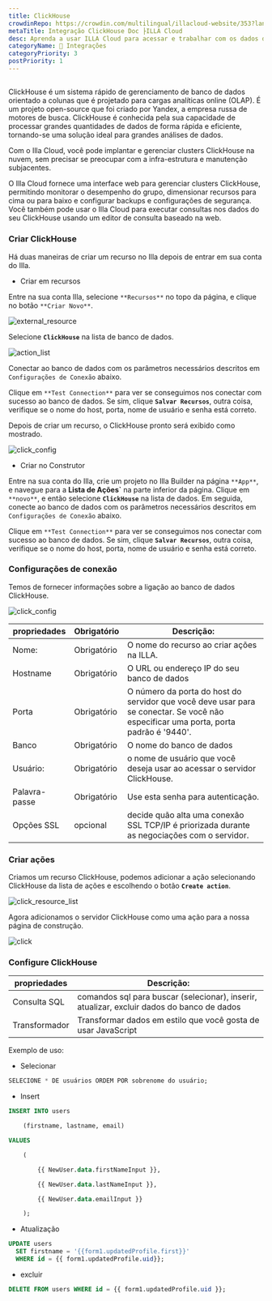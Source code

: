```yaml
---
title: ClickHouse
crowdinRepo: https://crowdin.com/multilingual/illacloud-website/353?languages=pt&filter=basic&value=0
metaTitle: Integração ClickHouse Doc ├ILLA Cloud
desc: Aprenda a usar ILLA Cloud para acessar e trabalhar com os dados do ClickHouse.
categoryName: 🔨 Integrações
categoryPriority: 3
postPriority: 1
---
```


## <h2 hidden>O que é ClickHouse?</h2>

ClickHouse é um sistema rápido de gerenciamento de banco de dados orientado a colunas que é projetado para cargas analíticas online (OLAP). É um projeto open-source que foi criado por Yandex, a empresa russa de motores de busca. ClickHouse é conhecida pela sua capacidade de processar grandes quantidades de dados de forma rápida e eficiente, tornando-se uma solução ideal para grandes análises de dados.

Com o Illa Cloud, você pode implantar e gerenciar clusters ClickHouse na nuvem, sem precisar se preocupar com a infra-estrutura e manutenção subjacentes.

O Illa Cloud fornece uma interface web para gerenciar clusters ClickHouse, permitindo monitorar o desempenho do grupo, dimensionar recursos para cima ou para baixo e configurar backups e configurações de segurança. Você também pode usar o Illa Cloud para executar consultas nos dados do seu ClickHouse usando um editor de consulta baseado na web.

### Criar ClickHouse

Há duas maneiras de criar um recurso no Illa depois de entrar em sua conta do Illa.

-   Criar em recursos

Entre na sua conta Illa, selecione `**Recursos**` no topo da página, e clique no botão `**Criar Novo**`.

![external_resource](https://cdn.illacloud.com/official-website/img/docs/external_resource.png)

Selecione **`ClickHouse`** na lista de banco de dados.

![action_list](https://cdn.illacloud.com/official-website/img/docs/action_list.png)

Conectar ao banco de dados com os parâmetros necessários descritos em `Configurações de Conexão` abaixo.

Clique em `**Test Connection**` para ver se conseguimos nos conectar com sucesso ao banco de dados. Se sim, clique **`Salvar Recursos`**, outra coisa, verifique se o nome do host, porta, nome de usuário e senha está correto.

Depois de criar um recurso, o ClickHouse pronto será exibido como mostrado.

![click_config](https://cdn.illacloud.com/official-website/img/docs/click_config.png)

-   Criar no Construtor

Entre na sua conta do Illa, crie um projeto no Illa Builder na página `**App**`, e navegue para a **Lista de Ações\`** na parte inferior da página. Clique em `**novo**`, e então selecione **`ClickHouse`** na lista de dados. Em seguida, conecte ao banco de dados com os parâmetros necessários descritos em `Configurações de Conexão` abaixo.

Clique em `**Test Connection**` para ver se conseguimos nos conectar com sucesso ao banco de dados. Se sim, clique **`Salvar Recursos`**, outra coisa, verifique se o nome do host, porta, nome de usuário e senha está correto.

### Configurações de conexão

Temos de fornecer informações sobre a ligação ao banco de dados ClickHouse.

![click_config](https://cdn.illacloud.com/official-website/img/docs/click_config.png)

| propriedades     | Obrigatório | Descrição:                                                                                                                           |
| ---------------- | ----------- | ------------------------------------------------------------------------------------------------------------------------------------ |
| Nome:            | Obrigatório | O nome do recurso ao criar ações na ILLA.                                                                                            |
| Hostname         | Obrigatório | O URL ou endereço IP do seu banco de dados                                                                                           |
| Porta            | Obrigatório | O número da porta do host do servidor que você deve usar para se conectar. Se você não especificar uma porta, porta padrão é '9440'. |
| Banco            | Obrigatório | O nome do banco de dados                                                                                                             |
| Usuário:         | Obrigatório | o nome de usuário que você deseja usar ao acessar o servidor ClickHouse.                                                             |
| Palavra-passe    | Obrigatório | Use esta senha para autenticação.                                                                                                    |
| Opções SSL       | opcional    | decide quão alta uma conexão SSL TCP/IP é priorizada durante as negociações com o servidor.                                          |

### Criar ações

Criamos um recurso ClickHouse, podemos adicionar a ação selecionando ClickHouse da lista de ações e escolhendo o botão **`Create action`**.

![click_resource_list](https://cdn.illacloud.com/official-website/img/docs/clik_resource_list.png)

Agora adicionamos o servidor ClickHouse como uma ação para a nossa página de construção.

![click](https://cdn.illacloud.com/official-website/img/docs/click.png)

### Configure ClickHouse

| propriedades   | Descrição:                                                                                 |
| -------------- | ------------------------------------------------------------------------------------------ |
| Consulta SQL   | comandos sql para buscar (selecionar), inserir, atualizar, excluir dados do banco de dados |
| Transformador  | Transformar dados em estilo que você gosta de usar JavaScript                              |

Exemplo de uso:

-   Selecionar

```sql
SELECIONE * DE usuários ORDEM POR sobrenome do usuário;
```

-   Insert

```sql
INSERT INTO users

	(firstname, lastname, email)

VALUES

	(

		{{ NewUser.data.firstNameInput }},

		{{ NewUser.data.lastNameInput }},

		{{ NewUser.data.emailInput }}

	);
```

-   Atualização

```sql
UPDATE users
  SET firstname = '{{form1.updatedProfile.first}}'
  WHERE id = {{ form1.updatedProfile.uid}};
```

-   excluir

```sql
DELETE FROM users WHERE id = {{ form1.updatedProfile.uid }};
```
